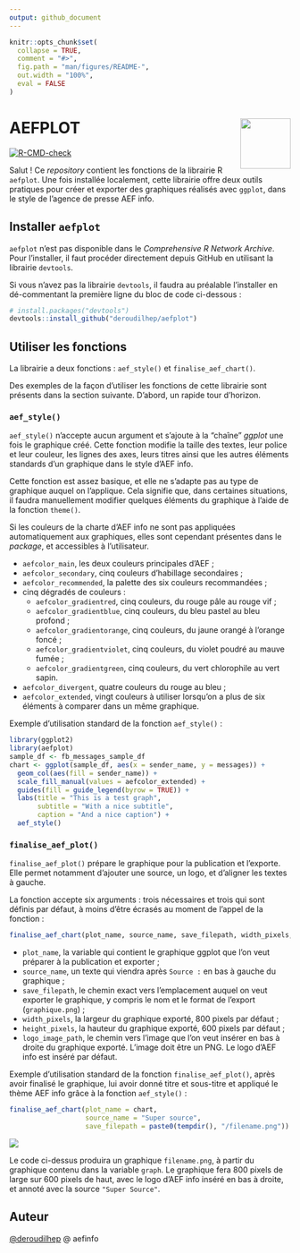 ```yaml
---
output: github_document
---
```


<!-- README.md is generated from README.Rmd. Please edit that file -->

```r
knitr::opts_chunk$set(
  collapse = TRUE,
  comment = "#>",
  fig.path = "man/figures/README-",
  out.width = "100%",
  eval = FALSE
)
```

# AEFPLOT <img src="man/figures/logo.jpg" align="right" height="90" />

<!-- badges: start -->
[![R-CMD-check](https://github.com/deroudilhep/aefplot/actions/workflows/R-CMD-check.yaml/badge.svg)](https://github.com/deroudilhep/aefplot/actions/workflows/R-CMD-check.yaml)
<!-- badges: end -->

Salut ! Ce *repository* contient les fonctions de la librairie R `aefplot`. Une fois installée localement, cette librairie offre deux outils pratiques pour créer et exporter des graphiques réalisés avec `ggplot`, dans le style de l’agence de presse AEF info.

## Installer `aefplot`

`aefplot` n’est pas disponible dans le *Comprehensive R Network Archive*. Pour l’installer, il faut procéder directement depuis GitHub en utilisant la librairie `devtools`.

Si vous n’avez pas la librairie `devtools`, il faudra au préalable l’installer en dé-commentant la première ligne du bloc de code ci-dessous :

``` r
# install.packages("devtools")
devtools::install_github("deroudilhep/aefplot")
```

## Utiliser les fonctions

La librairie a deux fonctions : `aef_style()` et `finalise_aef_chart()`.

Des exemples de la façon d’utiliser les fonctions de cette librairie sont présents dans la section suivante. D’abord, un rapide tour d’horizon.

### `aef_style()`

`aef_style()` n’accepte aucun argument et s’ajoute à la “chaîne” *ggplot* une fois le graphique créé. Cette fonction modifie la taille des textes, leur police et leur couleur, les lignes des axes, leurs titres ainsi que les autres éléments standards d’un graphique dans le style d’AEF info.

Cette fonction est assez basique, et elle ne s’adapte pas au type de graphique auquel on l’applique. Cela signifie que, dans certaines situations, il faudra manuellement modifier quelques éléments du graphique à l’aide de la fonction `theme()`.

Si les couleurs de la charte d'AEF info ne sont pas appliquées automatiquement aux graphiques, elles sont cependant présentes dans le *package*, et accessibles à l'utilisateur.

- `aefcolor_main`, les deux couleurs principales d'AEF ;
- `aefcolor_secondary`, cinq couleurs d'habillage secondaires ;
- `aefcolor_recommended`, la palette des six couleurs recommandées ;
- cinq dégradés de couleurs :
  - `aefcolor_gradientred`, cinq couleurs, du rouge pâle au rouge vif ;
  - `aefcolor_gradientblue`, cinq couleurs, du bleu pastel au bleu profond ;
  - `aefcolor_gradientorange`, cinq couleurs, du jaune orangé à l'orange foncé ;
  - `aefcolor_gradientviolet`, cinq couleurs, du violet poudré au mauve fumée ;
  - `aefcolor_gradientgreen`, cinq couleurs, du vert chlorophile au vert sapin.
- `aefcolor_divergent`, quatre couleurs du rouge au bleu ;
- `aefcolor_extended`, vingt couleurs à utiliser lorsqu'on a plus de six éléments à comparer dans un même graphique.

Exemple d’utilisation standard de la fonction `aef_style()` :

```r
library(ggplot2)
library(aefplot)
sample_df <- fb_messages_sample_df
chart <- ggplot(sample_df, aes(x = sender_name, y = messages)) +
  geom_col(aes(fill = sender_name)) +
  scale_fill_manual(values = aefcolor_extended) +
  guides(fill = guide_legend(byrow = TRUE)) +
  labs(title = "This is a test graph",
       subtitle = "With a nice subtitle",
       caption = "And a nice caption") +
  aef_style()
```

### `finalise_aef_plot()`

`finalise_aef_plot()` prépare le graphique pour la publication et l'exporte. Elle permet notamment d’ajouter une source, un logo, et d'aligner les textes à gauche.

La fonction accepte six arguments : trois nécessaires et trois qui sont définis par défaut, à moins d’être écrasés au moment de l’appel de la fonction :

``` r
finalise_aef_chart(plot_name, source_name, save_filepath, width_pixels, height_pixels, logo_image_path)
```

- `plot_name`, la variable qui contient le graphique ggplot que l'on veut préparer à la publication et exporter ;
- `source_name`, un texte qui viendra après `Source :` en bas à gauche du graphique ;
- `save_filepath`, le chemin exact vers l'emplacement auquel on veut exporter le graphique, y compris le nom et le format de l'export (`graphique.png`) ;
- `width_pixels`, la largeur du graphique exporté, 800 pixels par défaut ;
- `height_pixels`, la hauteur du graphique exporté, 600 pixels par défaut ;
- `logo_image_path`, le chemin vers l'image que l'on veut insérer en bas à droite du graphique exporté. L'image doit être un PNG. Le logo d'AEF info est inséré par défaut.

Exemple d’utilisation standard de la fonction `finalise_aef_plot()`, après avoir finalisé le graphique, lui avoir donné titre et sous-titre et appliqué le thème AEF info grâce à la fonction `aef_style()` :

```r
finalise_aef_chart(plot_name = chart,
                   source_name = "Super source",
                   save_filepath = paste0(tempdir(), "/filename.png"))
```

![](man/figures/filename.png)

Le code ci-dessus produira un graphique `filename.png`, à partir du graphique contenu dans la variable `graph`. Le graphique fera 800 pixels de large sur 600 pixels de haut, avec le logo d'AEF info inséré en bas à droite, et annoté avec la source `"Super Source"`.

## Auteur

[@deroudilhep](mailto:pierre.deroudilhe@aefinfo.fr) @ aefinfo
